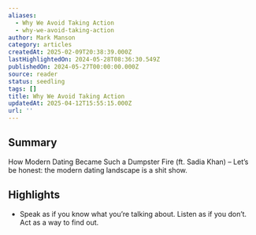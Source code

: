 ```yaml
---
aliases:
  - Why We Avoid Taking Action
  - why-we-avoid-taking-action
author: Mark Manson
category: articles
createdAt: 2025-02-09T20:38:39.000Z
lastHighlightedOn: 2024-05-28T08:36:30.549Z
publishedOn: 2024-05-27T00:00:00.000Z
source: reader
status: seedling
tags: []
title: Why We Avoid Taking Action
updatedAt: 2025-04-12T15:55:15.000Z
url: ''
---
```

## Summary

How Modern Dating Became Such a Dumpster Fire (ft. Sadia Khan) – Let’s be honest: the modern dating landscape is a shit show.

## Highlights

- Speak as if you know what you’re talking about. Listen as if you don’t.
  Act as a way to find out.
